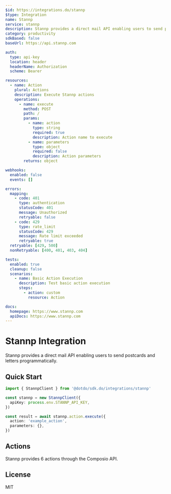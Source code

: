```yaml
---
$id: https://integrations.do/stannp
$type: Integration
name: Stannp
service: stannp
description: Stannp provides a direct mail API enabling users to send postcards and letters programmatically.
category: productivity
sdkBased: false
baseUrl: https://api.stannp.com

auth:
  type: api-key
  location: header
  headerName: Authorization
  scheme: Bearer

resources:
  - name: Action
    plural: Actions
    description: Execute Stannp actions
    operations:
      - name: execute
        method: POST
        path: /
        params:
          - name: action
            type: string
            required: true
            description: Action name to execute
          - name: parameters
            type: object
            required: false
            description: Action parameters
        returns: object

webhooks:
  enabled: false
  events: []

errors:
  mapping:
    - code: 401
      type: authentication
      statusCode: 401
      message: Unauthorized
      retryable: false
    - code: 429
      type: rate_limit
      statusCode: 429
      message: Rate limit exceeded
      retryable: true
  retryable: [429, 500]
  nonRetryable: [400, 401, 403, 404]

tests:
  enabled: true
  cleanup: false
  scenarios:
    - name: Basic Action Execution
      description: Test basic action execution
      steps:
        - action: custom
          resource: Action

docs:
  homepage: https://www.stannp.com
  apiDocs: https://www.stannp.com
---
```


# Stannp Integration

Stannp provides a direct mail API enabling users to send postcards and letters programmatically.

## Quick Start

```typescript
import { StannpClient } from '@dotdo/sdk.do/integrations/stannp'

const stannp = new StannpClient({
  apiKey: process.env.STANNP_API_KEY,
})

const result = await stannp.action.execute({
  action: 'example_action',
  parameters: {},
})
```

## Actions

Stannp provides 6 actions through the Composio API.

## License

MIT

